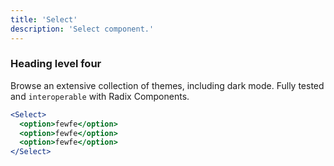 ```yaml
---
title: 'Select'
description: 'Select component.'
---
```


### Heading level four

Browse an extensive collection of themes, including dark mode. Fully tested and `interoperable` with Radix Components.

```jsx live
<Select>
  <option>fewfe</option>
  <option>fewfe</option>
  <option>fewfe</option>
</Select>
```
